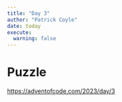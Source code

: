 ```yaml
---
title: "Day 3"
author: "Patrick Coyle"
date: today
execute:
  warning: false
---
```


# Puzzle

<https://adventofcode.com/2023/day/3>

<!-- # Solution -->

<!-- ```{r} -->
<!-- library(dplyr) -->
<!-- library(purrr) -->
<!-- library(stringr) -->
<!-- library(tidyr) -->
<!-- library(conflicted) -->
<!-- conflicts_prefer(dplyr::filter) -->
<!-- helper1_20231206 <- function (x, str) { -->
<!--   x %>%  -->
<!--     stringr::str_locate_all(str) %>%  -->
<!--     map(~.x %>%  -->
<!--           as_tibble() %>%  -->
<!--           transmute(column = start, type = names(str)) -->
<!--     ) -->
<!-- } -->
<!-- tidy_up <- function (input_df) { -->
<!--   input_df %>%  -->
<!--     mutate( -->
<!--       X2 = helper1_20231206(X1, c(digit = "[0-9]")), -->
<!--       X3 = helper1_20231206(X1, c(period = "\\.")) -->
<!--     ) %>% -->
<!--     rowwise() %>% -->
<!--     transmute( -->
<!--       row = 1:n(), -->
<!--       X4 = tibble(column = 1:140) %>%  -->
<!--         left_join(bind_rows(X2, X3), by = "column") %>%  -->
<!--         mutate(type = case_when(is.na(type) ~ "symbol", TRUE ~ type)) %>%  -->
<!--         list() -->
<!--     ) %>% -->
<!--     ungroup() %>%  -->
<!--     unnest(cols = X4) -->
<!-- } -->
<!-- input_df = readr::read_delim( -->
<!--   "input.txt",  -->
<!--   delim = "|",  -->
<!--   col_names = FALSE -->
<!-- ) -->
<!-- df2 <- tidy_up(input_df) -->
<!-- ``` -->

